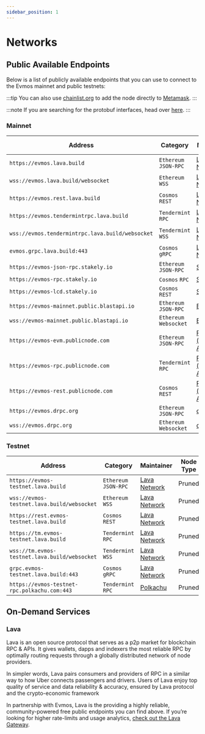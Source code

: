 ```yaml
---
sidebar_position: 1
---
```


# Networks

## Public Available Endpoints

Below is a list of publicly available endpoints that you can use to connect to the Evmos mainnet and
public testnets:

:::tip
You can also use [chainlist.org](https://chainlist.org/) to add the node directly to [Metamask](https://academy.evmos.org/articles/beginner/connect-your-wallet/metamask).
:::

:::note
If you are searching for the protobuf interfaces, head over [here](https://buf.build/evmos).
:::

### Mainnet

| Address                                       | Category               | Maintainer                              | Node Type  |
| --------------------------------------------- | ---------------------- | --------------------------------------- | -----------|
| `https://evmos.lava.build`                    | `Ethereum` `JSON-RPC`  | [Lava Network](https://lavanet.xyz)             | Pruned     |
| `wss://evmos.lava.build/websocket`            | `Ethereum` `WSS`       | [Lava Network](https://lavanet.xyz)             | Pruned     |
| `https://evmos.rest.lava.build`               | `Cosmos` `REST`        | [Lava Network](https://lavanet.xyz)             | Pruned     |
| `https://evmos.tendermintrpc.lava.build`         | `Tendermint` `RPC`     | [Lava Network](https://lavanet.xyz)             | Pruned     |
| `wss://evmos.tendermintrpc.lava.build/websocket` | `Tendermint` `WSS`     | [Lava Network](https://lavanet.xyz)             | Pruned     |
| `evmos.grpc.lava.build:443`              | `Cosmos` `gRPC`        | [Lava Network](https://lavanet.xyz)             | Pruned     |
| `https://evmos-json-rpc.stakely.io`           | `Ethereum` `JSON-RPC`  | [Stakely](https://stakely.io/)          | Pruned  |
| `https://evmos-rpc.stakely.io`                | `Cosmos` `RPC`         | [Stakely](https://stakely.io/)          | Pruned  |
| `https://evmos-lcd.stakely.io`                | `Cosmos` `REST`        | [Stakely](https://stakely.io/)          | Pruned  |
| `https://evmos-mainnet.public.blastapi.io`    | `Ethereum` `JSON-RPC`  | [BLAST](https://blastapi.io/)           | Pruned  |
| `wss://evmos-mainnet.public.blastapi.io`      | `Ethereum` `Websocket` | [BLAST](https://blastapi.io/)           | Pruned  |
| `https://evmos-evm.publicnode.com`            | `Ethereum` `JSON-RPC`  | [PublicNode (by Allnodes)](https://evmos.publicnode.com/) | Pruned  |
| `https://evmos-rpc.publicnode.com`            | `Tendermint` `RPC`     | [PublicNode (by Allnodes)](https://evmos.publicnode.com/) | Pruned  |
| `https://evmos-rest.publicnode.com`           | `Cosmos` `REST`        | [PublicNode (by Allnodes)](https://evmos.publicnode.com/) | Pruned  |
| `https://evmos.drpc.org`                      | `Ethereum` `JSON-RPC`   | [dRPC](https://drpc.org/)  | Pruned |
| `wss://evmos.drpc.org`                        | `Ethereum` `Websocket` | [dRPC](https://drpc.org/)  | Pruned |


### Testnet

| Address                                      | Category               | Maintainer                              | Node Type  |
| --------------------------------------------- | ---------------------- | --------------------------------------- | -----------|
| `https://evmos-testnet.lava.build`            | `Ethereum` `JSON-RPC`  | [Lava Network](https://lavanet.xyz)             | Pruned     |
| `wss://evmos-testnet.lava.build/websocket`    | `Ethereum` `WSS`       | [Lava Network](https://lavanet.xyz)             | Pruned     |
| `https://rest.evmos-testnet.lava.build`       | `Cosmos` `REST`        | [Lava Network](https://lavanet.xyz)             | Pruned     |
| `https://tm.evmos-testnet.lava.build`         | `Tendermint` `RPC`     | [Lava Network](https://lavanet.xyz)             | Pruned     |
| `wss://tm.evmos-testnet.lava.build/websocket` | `Tendermint` `WSS`     | [Lava Network](https://lavanet.xyz)             | Pruned     |
| `grpc.evmos-testnet.lava.build:443`           | `Cosmos` `gRPC`        | [Lava Network](https://lavanet.xyz)             | Pruned     |
| `https://evmos-testnet-rpc.polkachu.com:443` | `Tendermint` `RPC`     | [Polkachu](https://polkachu.com)        | Pruned  |


## On-Demand Services

### Lava

Lava is an open source protocol that serves as a p2p market for blockchain RPC & APIs. It gives wallets, dapps and indexers the most reliable RPC by optimally routing requests through a globally distributed network of node providers.

In simpler words, Lava pairs consumers and providers of RPC in a similar way to how Uber connects passengers and drivers. Users of Lava enjoy top quality of service and data reliability & accuracy, ensured by Lava protocol and the crypto-economic framework

In partnership with Evmos, Lava is the providing a highly reliable, community-powered free public endpoints you can find above. If you’re looking for higher rate-limits and usage analytics, [check out the Lava Gateway](https://gateway.lavanet.xyz?utm_source=evmos-docs&utm_medium=referral&utm_campaign=evmos-iprpc).
